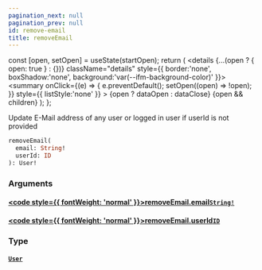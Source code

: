 ```yaml
---
pagination_next: null
pagination_prev: null
id: remove-email
title: removeEmail
---
```









  const [open, setOpen] = useState(startOpen);
  return (
    <details {...(open ? { open: true } : {})} className="details" style={{ border:'none', boxShadow:'none', background:'var(--ifm-background-color)' }}>
      <summary
        onClick={(e) => {
          e.preventDefault();
          setOpen((open) => !open);
        }}
        style={{ listStyle:'none' }}
      >
      {open ? dataOpen : dataClose}
      </summary>
      {open && children}
    </details>
  );
};








Update E-Mail address of any user or logged in user if userId is not provided


```graphql
removeEmail(
  email: String!
  userId: ID
): User!
```




### Arguments

#### [<code style={{ fontWeight: 'normal' }}>removeEmail.<b>email</b></code>](#)<Bullet />[`String!`](/schema/types/scalars/string.mdx) <Badge class="badge badge--secondary" text="non-null"/> <Badge class="badge badge--secondary" text="scalar"/> 



#### [<code style={{ fontWeight: 'normal' }}>removeEmail.<b>userId</b></code>](#)<Bullet />[`ID`](/schema/types/scalars/id.mdx) <Badge class="badge badge--secondary" text="scalar"/> 



### Type

#### [`User`](/schema/types/objects/user.mdx) <Badge class="badge badge--secondary" text="object"/> 







